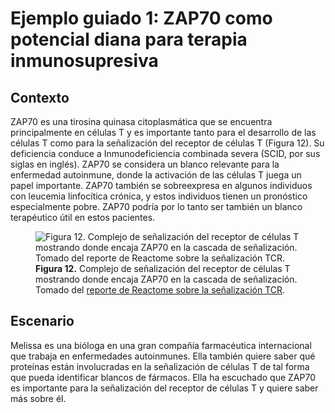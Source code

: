 # Ejemplo guiado 1: ZAP70 como potencial diana para terapia inmunosupresiva {.unnumbered}

## Contexto

ZAP70 es una tirosina quinasa citoplasmática que se encuentra principalmente
en células T y es importante tanto para el desarrollo de las células T como
para la señalización del receptor de células T (Figura 12). Su deficiencia
conduce a Inmunodeficiencia combinada severa (SCID, por sus siglas en
inglés). ZAP70 se considera un blanco relevante para la enfermedad
autoinmune, donde la activación de las células T juega un papel importante.
ZAP70 también se sobreexpresa en algunos individuos con leucemia linfocítica
crónica, y estos individuos tienen un pronóstico especialmente pobre. ZAP70
podría por lo tanto ser también un blanco terapéutico útil en estos
pacientes.

![**Figura 12.** Complejo de señalización del receptor de células T
mostrando donde encaja ZAP70 en la cascada de señalización. Tomado del
[reporte de Reactome sobre la señalización
TCR](https://reactome.org/PathwayBrowser/#/R-HSA-202403&SEL=R-HSA-202430&).](https://www.ebi.ac.uk/training/online/courses/bioinformatics-terrified/wp-content/uploads/sites/4/2019/09/fig_12.png)

## Escenario

Melissa es una bióloga en una gran compañía farmacéutica internacional
que trabaja en enfermedades autoinmunes. Ella también quiere saber qué
proteínas están involucradas en la señalización de células T de tal forma
que pueda identificar blancos de fármacos. Ella ha escuchado que ZAP70 es
importante para la señalización del receptor de células T y quiere saber más
sobre él.

